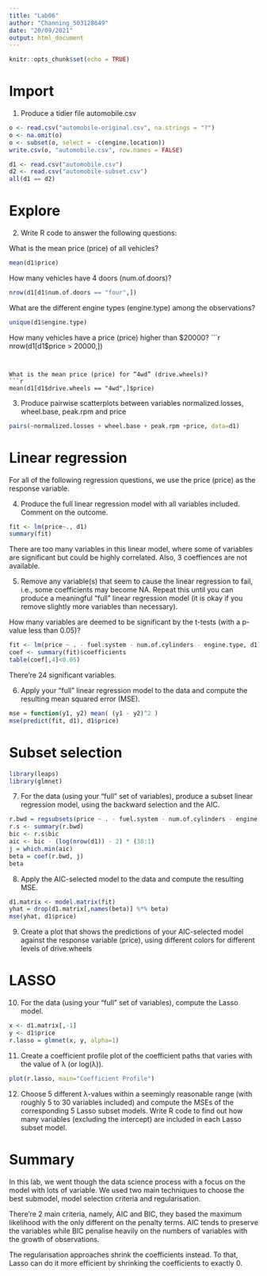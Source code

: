 ```yaml
---
title: "Lab06"
author: "Channing_503128649"
date: "20/09/2021"
output: html_document
---
```


```r
knitr::opts_chunk$set(echo = TRUE)
```

# Import
(@) Produce a tidier file automobile.csv
```r
o <- read.csv("automobile-original.csv", na.strings = "?")
o <- na.omit(o)
o <- subset(o, select = -c(engine.location))
write.csv(o, "automobile.csv", row.names = FALSE)

d1 <- read.csv("automobile.csv")
d2 <- read.csv("automobile-subset.csv")
all(d1 == d2)
```

# Explore
(@) Write R code to answer the following questions:

What is the mean price (price) of all vehicles?
```r
mean(d1$price)
```

How many vehicles have 4 doors (num.of.doors)?
```r
nrow(d1[d1$num.of.doors == "four",])
```

What are the different engine types (engine.type) among the observations?
```r
unique(d1$engine.type)
```

How many vehicles have a price (price) higher than $20000?
```r
nrow(d1[d1$price > 20000,])
```


What is the mean price (price) for “4wd” (drive.wheels)?
```r
mean(d1[d1$drive.wheels == "4wd",]$price)
```

(@) Produce pairwise scatterplots between variables normalized.losses, wheel.base, peak.rpm and price
```r
pairs(~normalized.losses + wheel.base + peak.rpm +price, data=d1)
```

# Linear regression
For all of the following regression questions, we use the price (price) as the response variable.

(@) Produce the full linear regression model with all variables included. Comment on the outcome.
```r
fit <- lm(price~., d1)
summary(fit)
```
There are too many variables in this linear model, where some of variables are significant but could be highly correlated. Also, 3 coeffiences are not available.

(@) Remove any variable(s) that seem to cause the linear regression to fail, i.e., some coefficients may become NA. Repeat this until you can produce a meaningful “full” linear regression model (it is okay if you remove slightly more variables than necessary).

How many variables are deemed to be significant by the t-tests (with a p-value less than 0.05)?
```r
fit <- lm(price ~ . - fuel.system - num.of.cylinders - engine.type, d1)
coef <- summary(fit)$coefficients
table(coef[,4]<0.05)
```
There're 24 significant variables.

(@) Apply your “full” linear regression model to the data and compute the resulting mean squared error (MSE).
```r
mse = function(y1, y2) mean( (y1 - y2)^2 )
mse(predict(fit, d1), d1$price)
```

# Subset selection
```r
library(leaps)
library(glmnet)
```

(@) For the data (using your “full” set of variables), produce a subset linear regression model, using the backward selection and the AIC.
```r
r.bwd = regsubsets(price ~ . - fuel.system - num.of.cylinders - engine.type, nvmax = 38, data=d1, method="backward")
r.s <- summary(r.bwd)
bic <- r.s$bic
aic <- bic - (log(nrow(d1)) - 2) * (38:1)
j = which.min(aic)
beta = coef(r.bwd, j)
beta
```

(@) Apply the AIC-selected model to the data and compute the resulting MSE.
```r
d1.matrix <- model.matrix(fit)
yhat = drop(d1.matrix[,names(beta)] %*% beta)
mse(yhat, d1$price)
```

(@) Create a plot that shows the predictions of your AIC-selected model against the response variable (price), using different colors for different levels of drive.wheels

# LASSO
(@) For the data (using your “full” set of variables), compute the Lasso model.
```r
x <- d1.matrix[,-1]
y <- d1$price
r.lasso = glmnet(x, y, alpha=1)
```

(@) Create a coefficient profile plot of the coefficient paths that varies with the value of λ (or log(λ)).
```r
plot(r.lasso, main="Coefficient Profile")
```
(@) Choose 5 different λ-values within a seemingly reasonable range (with roughly 5 to 30 variables included) and compute the MSEs of the corresponding 5 Lasso subset models. Write R code to find out how many variables (excluding the intercept) are included in each Lasso subset model.

# Summary
In this lab, we went though the data science process with a focus on the model with lots of variable. We used two main techniques to choose the best submodel, model selection criteria and regularisation.

There're 2 main criteria, namely, AIC and BIC, they based the maximum likelihood with the only different on the penalty terms. AIC tends to preserve the variables while BIC penalise heavily on the numbers of variables with the growth of observations.

The regularisation approaches shrink the coefficients instead. To that, Lasso can do it more efficient by shrinking the coefficients to exactly 0.
















